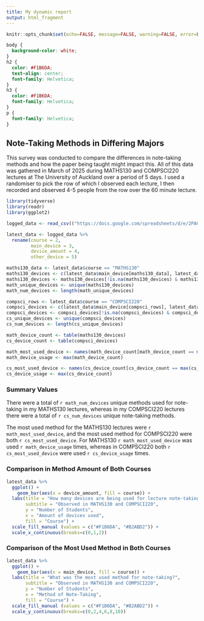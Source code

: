 ```yaml
---
title: My dynamic report
output: html_fragment
---
```


```r
knitr::opts_chunk$set(echo=FALSE, message=FALSE, warning=FALSE, error=FALSE)

```

```css
body {
  background-color: white;
}
h2 {
  color: #F1B6DA;
  text-align: center;
  font-family: Helvetica;
}
h3 {
  color: #F1B6DA;
  font-family: Helvetica;
}
p {
  font-family: Helvetica;
}
```

## Note-Taking Methods in Differing Majors

This survey was conducted to compare the differences in note-taking methods and how the paper being taught might impact this. All of this data was gathered in March of 2025 during MATHS130 and COMPSCI220 lectures at The University of Auckland over a period of 5 days. I used a randomiser to pick the row of which I observed each lecture, I then recorded and observed 4-5 people from the row over the 60 minute lecture.

```r
library(tidyverse)
library(readr)
library(ggplot2)

logged_data <- read_csv(("https://docs.google.com/spreadsheets/d/e/2PACX-1vTAkhafqZJIHgh8HVT5vSZ139Fnxmbv4BqtY3ZmFpcmOCv_2mt10FKIvGYLIzCMP-FaoQxUDUaVrviF/pub?gid=1121776332&single=true&output=csv"))

latest_data <- logged_data %>%
  rename(course = 2,
         main_device = 3,
         device_amount = 4,
         other_device = 5)

maths130_data <- latest_data$course == "MATHS130"
maths130_devices <- c(latest_data$main_device[maths130_data], latest_data$other_device[maths130_data])
maths130_devices <- maths130_devices[!is.na(maths130_devices) & maths130_devices != "No other device"]
math_unique_devices <- unique(maths130_devices)
math_num_devices <- length(math_unique_devices)

compsci_rows <- latest_data$course == "COMPSCI220"
compsci_devices <- c(latest_data$main_device[compsci_rows], latest_data$other_device[compsci_rows])
compsci_devices <- compsci_devices[!is.na(compsci_devices) & compsci_devices != "No other device"]
cs_unique_devices <- unique(compsci_devices)
cs_num_devices <- length(cs_unique_devices)

math_device_count <- table(maths130_devices)
cs_device_count <- table(compsci_devices)

math_most_used_device <- names(math_device_count[math_device_count == max(math_device_count)])
math_device_usage <- max(math_device_count)

cs_most_used_device <- names(cs_device_count[cs_device_count == max(cs_device_count)])
cs_device_usage <- max(cs_device_count)

```

### Summary Values

There were a total of `r math_num_devices` unique methods used for note-taking in my MATHS130 lectures, whereas in my COMPSCI220 lectures there were a total of `r cs_num_devices` unique note-taking methods.

The most used method for the MATHS130 lectures were `r math_most_used_device`, and the most used method for COMPSCI220 were both `r cs_most_used_device`. For MATHS130 `r math_most_used_device` was used `r math_device_usage` times, whereas in COMPSCI220 both `r cs_most_used_device` were used `r cs_device_usage` times.

###  Comparison in Method Amount of Both Courses

```r
latest_data %>%
  ggplot() +
    geom_bar(aes(x = device_amount, fill = course)) +
  labs(title = "How many devices are being used for lecture note-taking?",
       subtitle = "Observed in MATHS130 and COMPSCI220",
       y = "Number of Students",
       x = "Amount of devices used",
       fill = "Course") +
  scale_fill_manual (values = c("#F1B6DA", "#B2ABD2")) +
  scale_x_continuous(breaks=c(0,1,2)) 
```

### Comparison of the Most Used Method in Both Courses

```r
latest_data %>%
  ggplot() +
    geom_bar(aes(x = main_device, fill = course)) +
  labs(title = "What was the most used method for note-taking?",
       subtitle = "Observed in MATHS130 and COMPSCI220",
       y = "Number of Students",
       x = "Method of Note-Taking",
       fill = "Course") +
  scale_fill_manual (values = c("#F1B6DA", "#B2ABD2")) +
  scale_y_continuous(breaks=c(0,2,4,6,8,10)) 
```

